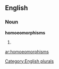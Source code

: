 
==English==

===Noun===
'''homoeomorphisms'''

# {{plural of|[[homoeomorphism]]}}

[[Category:English plurals]]

[[ar:homoeomorphisms]]